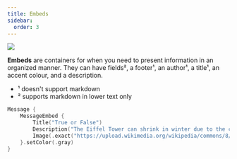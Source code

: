 ```yaml
---
title: Embeds
sidebar:
  order: 3
---
```

<img src="/src/assets/embeds.png"></img>

**Embeds** are containers for when you need to present information in an organized manner. They can have fields²,
a footer¹, an author¹, a title¹, an accent colour, and a description.

* ¹ doesn't support markdown
* ² supports markdown in lower text only

```swift
Message {
	MessageEmbed {
		Title("True or False")
		Description("The Eiffel Tower can shrink in winter due to the cold.")
		Image(.exact("https://upload.wikimedia.org/wikipedia/commons/8/85/Tour_Eiffel_Wikimedia_Commons_%28cropped%29.jpg"))
	}.setColor(.gray)
}
```